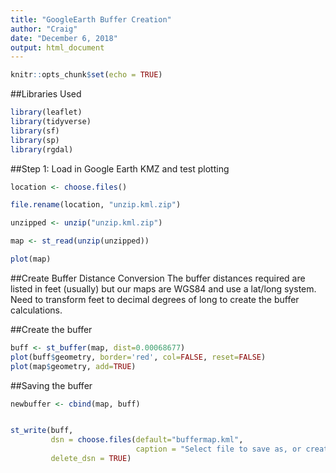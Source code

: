 ```yaml
---
title: "GoogleEarth Buffer Creation"
author: "Craig"
date: "December 6, 2018"
output: html_document
---
```


```r
knitr::opts_chunk$set(echo = TRUE)
```

##Libraries Used

```r
library(leaflet)
library(tidyverse)
library(sf)
library(sp)
library(rgdal)
```

##Step 1:  Load in Google Earth KMZ and test plotting

```r

location <- choose.files()

file.rename(location, "unzip.kml.zip")

unzipped <- unzip("unzip.kml.zip")

map <- st_read(unzip(unzipped))

plot(map)

```

##Create Buffer Distance Conversion
The buffer distances required are listed in feet (usually) but our maps are WGS84 and use a lat/long system.  Need to transform feet to decimal degrees of long to create the buffer calculations.

##Create the buffer
```r
buff <- st_buffer(map, dist=0.00068677)
plot(buff$geometry, border='red', col=FALSE, reset=FALSE)
plot(map$geometry, add=TRUE)

```

##Saving the buffer
```r
newbuffer <- cbind(map, buff)


st_write(buff, 
         dsn = choose.files(default="buffermap.kml", 
                            caption = "Select file to save as, or create new file"),
         delete_dsn = TRUE)
```


